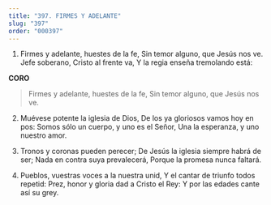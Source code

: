 ```yaml
---
title: "397. FIRMES Y ADELANTE"
slug: "397"
order: "000397"
---
```

1. Firmes y adelante, huestes de la fe, Sin temor alguno, que Jesús nos ve. Jefe soberano, Cristo al frente va,
Y la regia enseña tremolando está:

**CORO**
> Firmes y adelante, huestes de la fe, Sin temor alguno, que Jesús nos ve.

2. Muévese potente la iglesia de Dios,
De los ya gloriosos vamos hoy en pos: Somos sólo un cuerpo, y uno es el Señor, Una la esperanza, y uno nuestro amor.

3. Tronos y coronas pueden perecer;
De Jesús la iglesia siempre habrá de ser; Nada en contra suya prevalecerá, Porque la promesa nunca faltará.

4. Pueblos, vuestras voces a la nuestra unid, Y el cantar de triunfo todos repetid:
Prez, honor y gloria dad a Cristo el Rey: Y por las edades cante así su grey.
